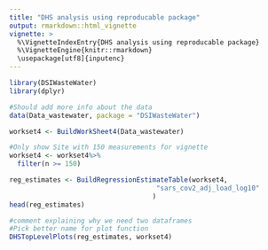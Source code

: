 ```yaml
---
title: "DHS analysis using reproducable package"
output: rmarkdown::html_vignette
vignette: >
  %\VignetteIndexEntry{DHS analysis using reproducable package}
  %\VignetteEngine{knitr::rmarkdown}
  \usepackage[utf8]{inputenc}
---
```


```r
library(DSIWasteWater)
library(dplyr)
```


```r
#Should add more info about the data
data(Data_wastewater, package = "DSIWasteWater")

workset4 <- BuildWorkSheet4(Data_wastewater)

#Only show Site with 150 measurements for vignette 
workset4 <- workset4%>% 
  filter(n >= 150)
```

```r

reg_estimates <- BuildRegressionEstimateTable(workset4, 
                                     "sars_cov2_adj_load_log10"
                                    )
head(reg_estimates)
```

```r
#comment explaining why we need two dataframes
#Pick better name for plot function
DHSTopLevelPlots(reg_estimates, workset4)

```